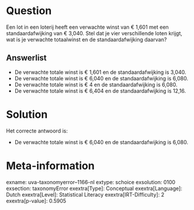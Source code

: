 Question
========

Een lot in een loterij heeft een verwachte winst van € 1,601 met een
standaardafwijking van € 3,040. Stel dat je vier verschillende loten
krijgt, wat is je verwachte totaalwinst en de standaardafwijking
daarvan?

Answerlist
----------

* De verwachte totale winst is € 1,601 en de standaardafwijking is 3,040.
* De verwachte totale winst is € 6,040 en de standaardafwijking is 6,080.
* De verwachte totale winst is € 4 en de standaardafwijking is 6,080.
* De verwachte totale winst is € 6,404 en de standaardafwijking is 12,16.

Solution
========

Het correcte antwoord is: 

* De verwachte totale winst is € 6,040 en de standaardafwijking is 6,080.

Meta-information
================
exname: uva-taxonomyerror--1166-nl
extype: schoice
exsolution: 0100
exsection: taxonomyError 
exextra[Type]: Conceptual
exextra[Language]: Dutch
exextra[Level]: Statistical Literacy
exextra[IRT-Difficulty]: 2
exextra[p-value]: 0.5905
